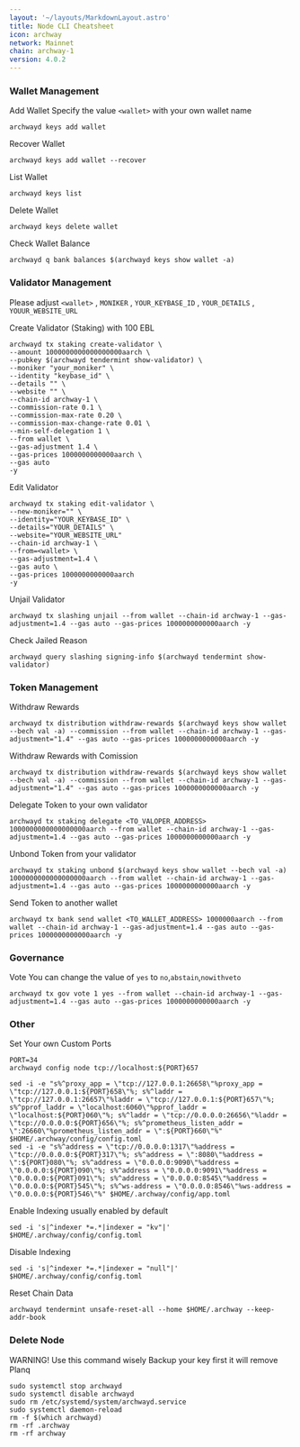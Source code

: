 ```yaml
---
layout: '~/layouts/MarkdownLayout.astro'
title: Node CLI Cheatsheet
icon: archway
network: Mainnet
chain: archway-1
version: 4.0.2
---
```


### Wallet Management

Add Wallet
Specify the value `<wallet>` with your own wallet name

```
archwayd keys add wallet
```

Recover Wallet
```
archwayd keys add wallet --recover
```

List Wallet
```
archwayd keys list
```

Delete Wallet
```
archwayd keys delete wallet
```

Check Wallet Balance
```
archwayd q bank balances $(archwayd keys show wallet -a)
```

### Validator Management

Please adjust `<wallet>` , `MONIKER` , `YOUR_KEYBASE_ID` , `YOUR_DETAILS` , `YOUUR_WEBSITE_URL`

Create Validator (Staking) with 100 EBL
```
archwayd tx staking create-validator \
--amount 1000000000000000000aarch \
--pubkey $(archwayd tendermint show-validator) \
--moniker "your_moniker" \
--identity "keybase_id" \
--details "" \
--website "" \
--chain-id archway-1 \
--commission-rate 0.1 \
--commission-max-rate 0.20 \
--commission-max-change-rate 0.01 \
--min-self-delegation 1 \
--from wallet \
--gas-adjustment 1.4 \
--gas-prices 1000000000000aarch \
--gas auto
-y
```

Edit Validator
```
archwayd tx staking edit-validator \
--new-moniker="" \
--identity="YOUR_KEYBASE_ID" \
--details="YOUR_DETAILS" \
--website="YOUR_WEBSITE_URL"
--chain-id archway-1 \
--from=<wallet> \
--gas-adjustment=1.4 \
--gas auto \
--gas-prices 1000000000000aarch
-y
```


Unjail Validator
```
archwayd tx slashing unjail --from wallet --chain-id archway-1 --gas-adjustment=1.4 --gas auto --gas-prices 1000000000000aarch -y
```

Check Jailed Reason
```
archwayd query slashing signing-info $(archwayd tendermint show-validator)
```

### Token Management

Withdraw Rewards
```
archwayd tx distribution withdraw-rewards $(archwayd keys show wallet --bech val -a) --commission --from wallet --chain-id archway-1 --gas-adjustment="1.4" --gas auto --gas-prices 1000000000000aarch -y
```

Withdraw Rewards with Comission
```
archwayd tx distribution withdraw-rewards $(archwayd keys show wallet --bech val -a) --commission --from wallet --chain-id archway-1 --gas-adjustment="1.4" --gas auto --gas-prices 1000000000000aarch -y
```

Delegate Token to your own validator
```
archwayd tx staking delegate <TO_VALOPER_ADDRESS> 1000000000000000000aarch --from wallet --chain-id archway-1 --gas-adjustment=1.4 --gas auto --gas-prices 1000000000000aarch -y
```

Unbond Token from your validator
```
archwayd tx staking unbond $(archwayd keys show wallet --bech val -a) 1000000000000000000aarch --from wallet --chain-id archway-1 --gas-adjustment=1.4 --gas auto --gas-prices 1000000000000aarch -y
```

Send Token to another wallet
```
archwayd tx bank send wallet <TO_WALLET_ADDRESS> 1000000aarch --from wallet --chain-id archway-1 --gas-adjustment=1.4 --gas auto --gas-prices 1000000000000aarch -y
```

### Governance 

Vote
You can change the value of `yes` to `no`,`abstain`,`nowithveto`

```
archwayd tx gov vote 1 yes --from wallet --chain-id archway-1 --gas-adjustment=1.4 --gas auto --gas-prices 1000000000000aarch -y
```

### Other

Set Your own Custom Ports

```
PORT=34
archwayd config node tcp://localhost:${PORT}657
```
```
sed -i -e "s%^proxy_app = \"tcp://127.0.0.1:26658\"%proxy_app = \"tcp://127.0.0.1:${PORT}658\"%; s%^laddr = \"tcp://127.0.0.1:26657\"%laddr = \"tcp://127.0.0.1:${PORT}657\"%; s%^pprof_laddr = \"localhost:6060\"%pprof_laddr = \"localhost:${PORT}060\"%; s%^laddr = \"tcp://0.0.0.0:26656\"%laddr = \"tcp://0.0.0.0:${PORT}656\"%; s%^prometheus_listen_addr = \":26660\"%prometheus_listen_addr = \":${PORT}660\"%" $HOME/.archway/config/config.toml
sed -i -e "s%^address = \"tcp://0.0.0.0:1317\"%address = \"tcp://0.0.0.0:${PORT}317\"%; s%^address = \":8080\"%address = \":${PORT}080\"%; s%^address = \"0.0.0.0:9090\"%address = \"0.0.0.0:${PORT}090\"%; s%^address = \"0.0.0.0:9091\"%address = \"0.0.0.0:${PORT}091\"%; s%^address = \"0.0.0.0:8545\"%address = \"0.0.0.0:${PORT}545\"%; s%^ws-address = \"0.0.0.0:8546\"%ws-address = \"0.0.0.0:${PORT}546\"%" $HOME/.archway/config/app.toml
```

Enable Indexing usually enabled by default
```
sed -i 's|^indexer *=.*|indexer = "kv"|' $HOME/.archway/config/config.toml
```

Disable Indexing
```
sed -i 's|^indexer *=.*|indexer = "null"|' $HOME/.archway/config/config.toml
```

Reset Chain Data
```
archwayd tendermint unsafe-reset-all --home $HOME/.archway --keep-addr-book
```

### Delete Node

WARNING! Use this command wisely 
Backup your key first it will remove Planq

```
sudo systemctl stop archwayd
sudo systemctl disable archwayd
sudo rm /etc/systemd/system/archwayd.service
sudo systemctl daemon-reload
rm -f $(which archwayd)
rm -rf .archway
rm -rf archway
```
